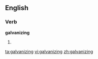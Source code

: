 ==English==

===Verb===
'''galvanizing'''

# {{present participle of|[[galvanize]]}}

[[ta:galvanizing]]
[[vi:galvanizing]]
[[zh:galvanizing]]